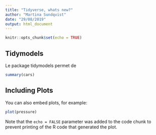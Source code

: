 ```yaml
---
title: "Tidyverse, whats new?"
author: "Martina Sundqvist"
date: "29/08/2019"
output: html_document
---
```


```r
knitr::opts_chunk$set(echo = TRUE)
```

## Tidymodels
Le package tidymodels permet de 

```r
summary(cars)
```

## Including Plots

You can also embed plots, for example:

```r
plot(pressure)
```

Note that the `echo = FALSE` parameter was added to the code chunk to prevent printing of the R code that generated the plot.
